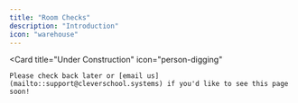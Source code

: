 ```yaml
---
title: "Room Checks"
description: "Introduction"
icon: "warehouse"
---
```


<Card
    title="Under Construction"
    icon="person-digging"
>
    Please check back later or [email us](mailto::support@cleverschool.systems) if you'd like to see this page soon!
</Card>
